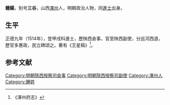 '''鍾鍚'''，别号'''三谷'''，山西[[澤州|澤州]]人，明朝政治人物，同[[進士|進士]]出身。

==生平==
正德九年（1514年），登甲戌科進士，歷陕西僉事，官至陕西副使，分巡河西道，歷官多惠政，民立碑颂之。著有《王星稿》<ref>《澤州府志》</ref>。

==参考文献==
{{reflist}}
{{明朝人物小作品}}
{{正德九年甲戌科殿試金榜}}
{{DEFAULTSORT:Zhong鍾}}
[[Category:明朝陝西按察司僉事|Category:明朝陝西按察司僉事]]
[[Category:明朝陝西按察司副使|Category:明朝陝西按察司副使]]
[[Category:澤州人|Category:澤州人]]
[[Category:鍾姓|Category:鍾姓]]